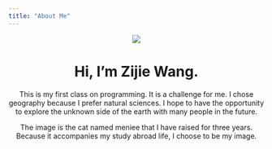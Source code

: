 ---
title: "About Me"
---

<style>
footer {
  position: fixed;
  left: 0;
  bottom: 0;
  width: 100%;
  height: 10%
  background-color: red;
  color: white;
  text-align: center;
}
</style>

<center>
![](/Users/14290/Desktop/Zijie-Wang/img/20200811000445.jpg)


<center>
# Hi, I'm Zijie Wang.
</center>
  
This is my first class on programming. It is a challenge for me. I chose geography because I prefer natural sciences. I hope to have the opportunity to explore the unknown side of the earth with many people in the future.

The image is the cat named meniee that I have raised for three years. Because it accompanies my study abroad life, I choose to be my image.
